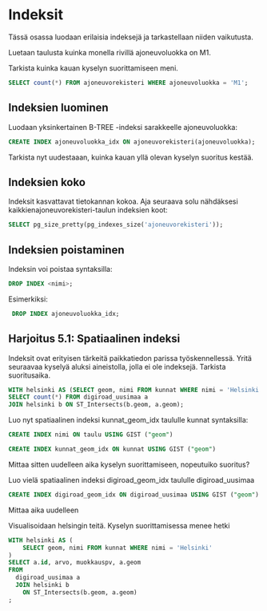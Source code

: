 # Indeksit
Tässä osassa luodaan erilaisia indeksejä ja tarkastellaan niiden vaikutusta.

Luetaan taulusta kuinka monella rivillä ajoneuvoluokka on M1.

Tarkista kuinka kauan kyselyn suorittamiseen meni.

::: code-box
```sql
SELECT count(*) FROM ajoneuvorekisteri WHERE ajoneuvoluokka = 'M1';
```
:::

## Indeksien luominen
Luodaan yksinkertainen B-TREE -indeksi sarakkeelle ajoneuvoluokka:

::: code-box
```sql
CREATE INDEX ajoneuvoluokka_idx ON ajoneuvorekisteri(ajoneuvoluokka);
```
:::

Tarkista nyt uudestaaan, kuinka kauan yllä olevan kyselyn suoritus kestää.

## Indeksien koko
Indeksit kasvattavat tietokannan kokoa. Aja seuraava solu nähdäksesi kaikkienajoneuvorekisteri-taulun indeksien koot:

::: code-box
```sql
SELECT pg_size_pretty(pg_indexes_size('ajoneuvorekisteri'));
```
:::

## Indeksien poistaminen
Indeksin voi poistaa syntaksilla:

::: code-box
```sql
DROP INDEX <nimi>;
```
:::

Esimerkiksi:

::: code-box
```sql
 DROP INDEX ajoneuvoluokka_idx;
```
:::

## Harjoitus 5.1: Spatiaalinen indeksi
Indeksit ovat erityisen tärkeitä paikkatiedon parissa työskennellessä.
Yritä seuraavaa kyselyä aluksi aineistolla, jolla ei ole indeksejä.
Tarkista suoritusaika.

::: code-box
```sql
WITH helsinki AS (SELECT geom, nimi FROM kunnat WHERE nimi = 'Helsinki') 
SELECT count(*) FROM digiroad_uusimaa a 
JOIN helsinki b ON ST_Intersects(b.geom, a.geom);
```
:::

Luo nyt spatiaalinen indeksi kunnat_geom_idx taululle kunnat syntaksilla:

::: code-box
```sql
CREATE INDEX nimi ON taulu USING GIST ("geom")
```
:::

::: code-box
```sql
CREATE INDEX kunnat_geom_idx ON kunnat USING GIST ("geom")
```
:::

Mittaa sitten uudelleen aika kyselyn suorittamiseen, nopeutuiko suoritus?

Luo vielä spatiaalinen indeksi digiroad_geom_idx taululle digiroad_uusimaa

::: code-box
```sql
CREATE INDEX digiroad_geom_idx ON digiroad_uusimaa USING GIST ("geom")
```
:::
Mittaa aika uudelleen

Visualisoidaan helsingin teitä. Kyselyn suorittamisessa menee hetki

::: code-box
```sql
WITH helsinki AS (
    SELECT geom, nimi FROM kunnat WHERE nimi = 'Helsinki'
)
SELECT a.id, arvo, muokkauspv, a.geom
FROM
  digiroad_uusimaa a
  JOIN helsinki b
    ON ST_Intersects(b.geom, a.geom)
;
```
:::
